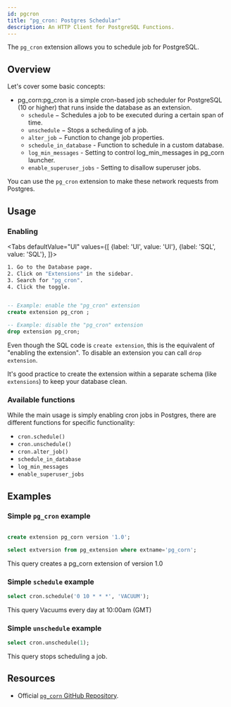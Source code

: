 ```yaml
---
id: pgcron
title: "pg_cron: Postgres Schedular"
description: An HTTP Client for PostgreSQL Functions.
---
```



The `pg_cron` extension allows you to schedule job for PostgreSQL.
## Overview

Let's cover some basic concepts:

- pg_corn:pg_cron is a simple cron-based job scheduler for PostgreSQL (10 or higher) that runs inside the database as an extension.
  - `schedule` − Schedules a job to be executed during a certain span of time.
  - `unschedule` − Stops a scheduling of a job.
  - `alter_job` − Function to change job properties.
  - `schedule_in_database` - Function to schedule in a custom database.
  - `log_min_messages` - Setting to control log_min_messages in pg_corn launcher.
  - `enable_superuser_jobs` - Setting to disallow superuser jobs.

You can use the `pg_cron` extension to make these network requests from Postgres.

## Usage


### Enabling

<Tabs
defaultValue="UI"
values={[
  {label: 'UI', value: 'UI'},
  {label: 'SQL', value: 'SQL'},
]}>
<TabItem value="UI">

```sh
1. Go to the Database page.
2. Click on "Extensions" in the sidebar.
3. Search for "pg_cron".
4. Click the toggle.
```



</TabItem>
<TabItem value="SQL">

```sql 

-- Example: enable the "pg_cron" extension 
create extension pg_cron ;

-- Example: disable the "pg_cron" extension 
drop extension pg_cron;

```

Even though the SQL code is `create extension`, this is the equivalent of "enabling the extension". 
To disable an extension you can call `drop extension`.

It's good practice to create the extension within a separate schema (like `extensions`) to keep your database clean.

</TabItem>

</Tabs>

### Available functions

While the main usage is simply enabling cron jobs in Postgres, there are different functions for specific functionality:

- `cron.schedule()` 
- `cron.unschedule()` 
- `cron.alter_job()`
- `schedule_in_database`
- `log_min_messages`
- `enable_superuser_jobs`


## Examples

### Simple `pg_cron` example

```sql

create extension pg_corn version '1.0';

select extversion from pg_extension where extname='pg_corn';
```
This query creates a pg_corn extension of version 1.0

### Simple `schedule` example

```sql
select cron.schedule('0 10 * * *', 'VACUUM');
```
This query Vacuums every day at 10:00am (GMT)

### Simple `unschedule` example
```sql
select cron.unschedule(1);
```
This query stops scheduling a job.


## Resources 

- Official [`pg_corn` GitHub Repository](https://github.com/citusdata/pg_cron).
